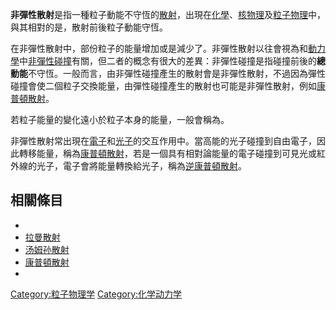 {{expert|time=2013-03-23T21:46:44+00:00}}
{{unreferenced|time=2013-03-23T21:46:44+00:00}}

'''非彈性散射'''是指一種粒子動能不守恆的[[散射|散射]]，出現在[[化學|化學]]、[[核物理|核物理]]及[[粒子物理|粒子物理]]中，與其相對的是{{link-en|彈性散射|elastic scattering}}，散射前後粒子動能守恆。

在非彈性散射中，部份粒子的能量增加或是減少了。非彈性散射以往會視為和[[動力學|動力學]]中[[非彈性碰撞|非彈性碰撞]]有關，但二者的概念有很大的差異：非彈性碰撞是指碰撞前後的'''總動能'''不守恆。一般而言，由非彈性碰撞產生的散射會是非彈性散射，不過因為彈性碰撞會使二個粒子交換能量，由彈性碰撞產生的散射也可能是非彈性散射，例如[[康普頓散射|康普頓散射]]。

若粒子能量的變化遠小於粒子本身的能量，一般會稱為{{link-en|準彈性散射|quasielastic scattering}}。

非彈性散射常出現在[[電子|電子]]和[[光子|光子]]的交互作用中。當高能的光子碰撞到自由電子，因此轉移能量，稱為[[康普頓散射|康普頓散射]]，若是一個具有相對論能量的電子碰撞到可見光或紅外線的光子，電子會將能量轉換給光子，稱為[[逆康普頓散射|逆康普頓散射]]。

==相關條目==
*{{link-en|散射理論|Scattering theory}}
*[[拉曼散射|拉曼散射]]
*[[汤姆孙散射|汤姆孙散射]]
*[[康普頓散射|康普頓散射]]
*{{link-en|深度非弹性散射|deep inelastic scattering}}

[[Category:粒子物理学|Category:粒子物理学]]
[[Category:化学动力学|Category:化学动力学]]